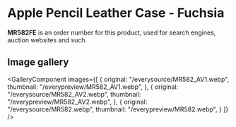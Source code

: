 
# Apple Pencil Leather Case - Fuchsia

<Callout type='info' emoji='👉🏻'>**MR582FE** is an order number for this product, used for search engines, auction websites and such.</Callout>

## Image gallery

<GalleryComponent
    images={[
      {
        original: "/everysource/MR582_AV1.webp",
        thumbnail: "/everypreview/MR582_AV1.webp",
      },
      {
        original: "/everysource/MR582_AV2.webp",
        thumbnail: "/everypreview/MR582_AV2.webp",
      },
      {
        original: "/everysource/MR582.webp",
        thumbnail: "/everypreview/MR582.webp",
      }
    ]}
  />
